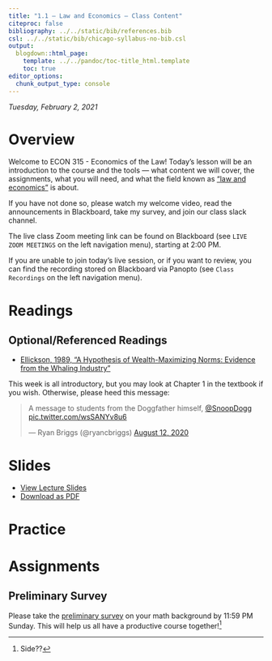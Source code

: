 ```yaml
---
title: "1.1 — Law and Economics — Class Content"
citeproc: false
bibliography: ../../static/bib/references.bib
csl: ../../static/bib/chicago-syllabus-no-bib.csl
output:
  blogdown::html_page:
    template: ../../pandoc/toc-title_html.template
    toc: true
editor_options: 
  chunk_output_type: console
---
```


*Tuesday, February 2, 2021*

# <i class="fas fa-info-circle fa-lg"></i> Overview

Welcome to ECON 315 - Economics of the Law! Today's lesson will be an introduction to the course and the tools — what content we will cover, the assignments, what you will need, and what the field known as ["law and economics"](https://en.wikipedia.org/wiki/Law_and_economics) is about.

If you have not done so, please watch my welcome video, read the announcements in Blackboard, take my survey, and join our class slack channel.

The live class <i class="fas fa-video"></i> Zoom meeting link can be found on Blackboard (see `LIVE ZOOM MEETINGS` on the left navigation menu), starting at 2:00 PM.

If you are unable to join today's live session, or if you want to review, you can find the recording stored on Blackboard via Panopto (see `Class Recordings` on the left navigation menu).

# <i class="fas fa-book-reader fa-lg"></i> Readings

## Optional/Referenced Readings

- [<i class="fas fa-file-pdf"></i> Ellickson, 1989, "A Hypothesis of Wealth-Maximizing Norms: Evidence from the Whaling Industry"](/readings/Ellickson-1989.pdf)

This week is all introductory, but you may look at Chapter 1 in the textbook if you wish. Otherwise, please heed this message:

<blockquote class="twitter-tweet"><p lang="en" dir="ltr">A message to students from the Doggfather himself, <a href="https://twitter.com/SnoopDogg?ref_src=twsrc%5Etfw">@SnoopDogg</a> <a href="https://t.co/wsSANYv8u6">pic.twitter.com/wsSANYv8u6</a></p>&mdash; Ryan Briggs (@ryancbriggs) <a href="https://twitter.com/ryancbriggs/status/1293543531496308736?ref_src=twsrc%5Etfw">August 12, 2020</a></blockquote> <script async src="https://platform.twitter.com/widgets.js" charset="utf-8"></script>

# <i class="fas fa-chalkboard-teacher"></i> Slides

- [<i class="fas fa-chalkboard-teacher"></i> View Lecture Slides](/slides/1.1-slides.html)
- [<i class="fas fa-file-pdf"></i> Download as PDF](/slides/1.1-slides.pdf)

# <i class="fas fa-dumbbell"></i> Practice

# <i class="fas fa-laptop-code"></i> Assignments

## Preliminary Survey

Please take the [preliminary survey](/assignment/00-preliminary-survey) on your math background by 11:59 PM Sunday. This will help us all have a productive course together!^[Side??]
